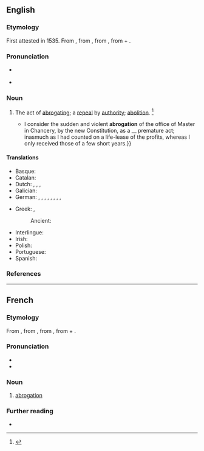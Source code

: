 ==English==

===Etymology===
First attested in 1535. From {{bor|en|frm|abrogation}}, from {{der|en|la|abrogātiō||repealed}}, from {{m|la|abrogo}}, from {{m|la|ab||from}} + {{m|la|rogo||ask, inquire}}.

===Pronunciation===
* {{a|US}} {{IPA|en|/ˌæb.ɹəˈɡeɪ.ʃn̩/}}
* {{audio|en|LL-Q1860 (eng)-Vealhurl-abrogation.wav|Audio (UK)}}
*: {{rhymes|en|eɪʃən}}

===Noun===
{{en-noun|~}}

# The act of [[abrogate|abrogating]]; a [[repeal]] by [[authority]]; [[abolition]]. {{defdate|First attested in the mid 16<sup>th</sup> century.}}<ref>{{R:SOED5|page=8}}</ref>
#* {{quote-book|en|year=1853|author=Herman Melville, Herman|title=Bartleby, the Scrivener|quoted_in=Billy Budd, Sailor and Other Stories|publisher=New York: Penguin Books|year_published=1968; reprint 1995 as ''Bartleby''|isbn=9780553212747|page=2|passage={{...}} I consider the sudden and violent '''abrogation''' of the office of Master in Chancery, by the new Constitution, as a __ premature act; inasmuch as I had counted on a life-lease of the profits, whereas I only received those of a few short years.}}

====Translations====
{{trans-top|act of abrogating}}
* Basque: {{t|eu|indargabetze}}
* Catalan: {{t+|ca|abrogació|f}}
* Dutch: {{t+|nl|afschaffing|m}}, {{t+|nl|intrekking|m}}, {{t+|nl|opheffing|m}}, {{t|nl|ongeldigverklaring|m}}
* Galician: {{t+|gl|abrogación|f}}
* German: {{t+|de|Abschaffung|f}}, {{t+|de|Aufhebung|f}}, {{t+|de|Abolition|f}}, {{t+|de|Niederschlagung|f}}, {{t+|de|Abrogation|f}} {{q|law}}, {{t|de|Zurücknahme|f}}, {{t+|de|Kündigung|f}}, {{t|de|Annullierung|f}}, {{t|de|Annullieren|n}}
{{trans-mid}}
* Greek: {{t+|el|ακύρωση|f|sc=Grek}}, {{t+|el|κατάργηση|f|sc=Grek}}
*: Ancient: {{t|grc|ἀθέτησις|f}}
* Interlingue: {{t|ie|abrogation}}
* Irish: {{t|ga|aisghairm|f}}
* Polish: {{t+|pl|abrogacja|f}}
* Portuguese: {{t+|pt|ab-rogação|f}}
* Spanish: {{t+|es|abrogación|f}}
{{trans-bottom}}

===References===
<references/>

----

==French==

===Etymology===
From {{inh|fr|frm|abrogation}}, from {{der|fr|la|abrogātiō||repealed}}, from {{der|fr|la|abrogo}}, from {{m|la|ab||from}} + {{m|la|rogo||ask, inquire}}.

===Pronunciation===
* {{fr-IPA}}
* {{audio|fr|Fr-abrogation.ogg|Audio}}

===Noun===
{{fr-noun|f}}

# [[abrogation#English|abrogation]]

===Further reading===
* {{R:TLFi}}